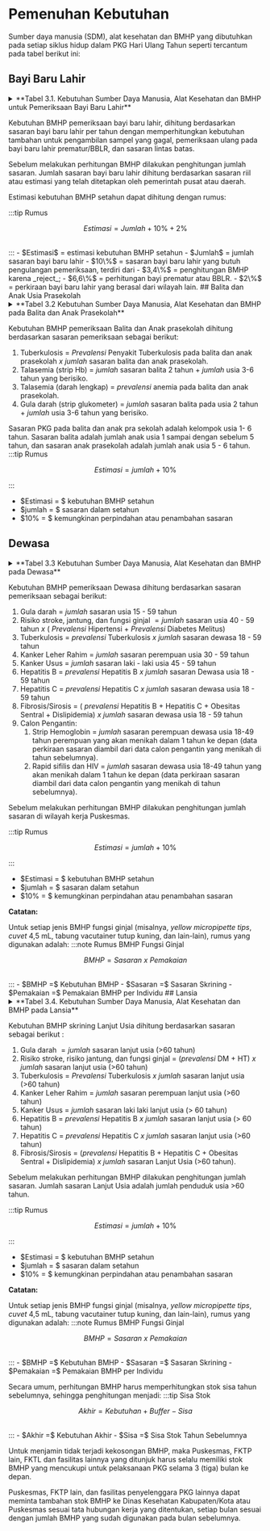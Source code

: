 # Pemenuhan Kebutuhan
Sumber daya manusia (SDM), alat kesehatan dan BMHP yang dibutuhkan pada setiap siklus hidup dalam PKG Hari Ulang Tahun seperti tercantum pada tabel berikut ini:
## Bayi Baru Lahir
<details>
  <summary>**Tabel 3.1. Kebutuhan Sumber Daya Manusia, Alat Kesehatan dan BMHP untuk Pemeriksaan Bayi Baru Lahir**</summary>
  
  <table>
    <tbody>
      <tr>
        <th rowspan="2">No</th>
        <th rowspan="2">Pemeriksaan</th>
        <th rowspan="2">SDM Kesehatan</th>
        <th colspan="2">Kebutuhan</th>
      </tr>
      <tr>
        <th>Alat Kesehatan</th>
        <th>Bahan Medis Habis Pakai (BMHP)</th>
      </tr>
      <tr>
        <td>1</td>
        <td>Kekurangan hormon tiroid sejak lahir</td>
        <td rowspan="3">Dokter/Bidan/ Perawat/Tenaga Teknologi Laboratorium Medik (TTLM)</td>
        <td rowspan="3">
          <ol>
            <li><em>Fluorescence immunoassay </em>(FIA)\*</li>
            <li><em>Chemiluminescence Immunoassay </em>(CLIA)\*</li>
          </ol>
        </td>
        <td rowspan="3">
            <li>Kertas Saring</li>
            <li>Lancet Pediatrik ketajaman 2 mm</li>
            <li>Alkohol swab</li>
            <li>Plester</li>
            <li>Sarung tangan</li>
            <li>Plastik untuk pengiriman kertas saring</li>
            <li>Amplop</li>
        </td>
      </tr>
      <tr>
        <td>2</td>
        <td>Kekurangan enzim pelindung sel darah merah (G6PD)</td>
      </tr>
      <tr>
        <td>3</td>
        <td>Kekurangan hormon adrenal sejak lahir</td>
      </tr>
      <tr>
        <td>4</td>
        <td>Penyakit Jantung Bawaan Kritis</td>
        <td>Dokter/Bidan/ Perawat</td>
        <td><em>Pulse Oximetry</em>Bayi/Neonatus</td>
        <td></td>
      </tr>
      <tr>
        <td>5</td>
        <td>Kelainan Saluran Empedu</td>
        <td>Dokter/Bidan/ Perawat</td>
        <td>Buku KIA</td>
        <td></td>
      </tr>
      <tr>
        <td>6</td>
        <td>Pertumbuhan (Berat Badan)</td>
        <td>Dokter/Bidan/ Perawat/ Nutrisionis</td>
        <td>
          <ol>
            <li>Buku KIA (Grafik Pertumbuhan Anak),</li>
            <li>Antropometri kit: alat ukur berat badan bayi/<em>baby scale</em>;</li>
          </ol>
        </td>
        <td></td>
      </tr>
    </tbody>
  </table>

  \*di Labkesmas Tingkat 3 atau Laboratorium Rumah Sakit Rujukan Pemeriksaan
</details>


Kebutuhan BMHP pemeriksaan bayi baru lahir, dihitung berdasarkan sasaran bayi baru lahir per tahun dengan memperhitungkan kebutuhan tambahan untuk pengambilan sampel yang gagal, pemeriksaan ulang pada bayi baru lahir prematur/BBLR, dan sasaran lintas batas.

Sebelum melakukan perhitungan BMHP dilakukan penghitungan jumlah sasaran. Jumlah sasaran bayi baru lahir dihitung berdasarkan sasaran riil atau estimasi yang telah ditetapkan oleh pemerintah pusat atau daerah.

Estimasi kebutuhan BMHP setahun dapat dihitung dengan rumus:

:::tip Rumus
```math
Estimasi = Jumlah + 10\% + 2\%
```
<br/>
:::
- $Estimasi$ = estimasi kebutuhan BMHP setahun
- $Jumlah$ = jumlah sasaran bayi baru lahir
- $10\%$ = sasaran bayi baru lahir yang butuh pengulangan pemeriksaan, terdiri dari 
  - $3,4\%$ = penghitungan BMHP karena _reject_; 
  -  $6,6\%$ = perhitungan bayi prematur atau BBLR.
- $2\%$ = perkiraan bayi baru lahir yang berasal dari wilayah lain.
## Balita dan Anak Usia Prasekolah
<details>
  <summary>**Tabel 3.2 Kebutuhan Sumber Daya Manusia, Alat Kesehatan dan BMHP pada Balita dan Anak Prasekolah**</summary>
  
  <table><tbody><tr><th rowspan="2">No</th><th rowspan="2">Pemeriksaan</th><th rowspan="2">SDM Kesehatan</th><th colspan="2">Kebutuhan</th></tr><tr><td>Alat Kesehatan</td><td>Bahan Medis Habis Pakai (BMHP)</td></tr><tr><td>1</td><td>Pertumbuhan (Berat Badan, Panjang Badan/Tinggi Badan, Lingkar Kepala)</td><td>Dokter/ Bidan/ Perawat/ Nutrisionis</td><td><ol><li>Buku KIA (Grafik Pertumbuhan Anak),</li><li>Antropometri kit :<ol><li>Alat ukur berat badan bayi/<em>baby scale</em>;</li><li>Alat ukur berat badan injak digital/<em>standing weight</em>;</li><li>Alat ukur panjang badan</li></ol></li></ol>/infantometer/<em>length board</em>;<ul><li><ol><li>Alat ukur tinggi badan/ stadiometer;</li><li>Alat ukur lingkar lengan atas dan lingkar kepala</li></ol></li></ul></td><td></td></tr><tr><td>2</td><td>Perkembangan (motorik, sensorik, kognitif)</td><td>Dokter/ Bidan/ Perawat</td><td>Alat Deteksi Dini Perkembangan (SDIDTK Kit)</td><td></td></tr><tr><td>3</td><td>Tuberkulosis</td><td>Dokter/ Bidan/ Perawat</td><td></td><td>Tuberkulin vial (mantoux)</td></tr><tr><td>4</td><td>Telinga</td><td>Dokter/ Bidan/ Perawat</td><td></td><td></td></tr><tr><td>5</td><td>Mata</td><td>Dokter/ Bidan/ Perawat</td><td><ol><li>Oftalmoskop</li><li>Senter</li><li>Tumbling E</li></ol></td><td></td></tr><tr><td>6</td><td>Gigi</td><td>Dokter Gigi/ Terapis Gigi</td><td>Set Pemeriksaan Gigi</td><td></td></tr><tr><td>7</td><td>Talasemia</td><td>TTLM</td><td><ol><li>Hb Meter</li><li>Hematologi <em>Analyzer</em></li></ol></td><td><ol><li>Strip HB</li><li><em>Blood lancet</em></li><li>Alcohol swab,</li><li>Sarung tangan non steril</li><li>Reagen Hematology,</li><li>Tabung Vacutainer,</li><li>Plester bulat</li><li>Jarum Vacutainer</li><li>Wing Needle</li></ol></td></tr><tr><td>8</td><td>Gula darah</td><td>Dokter/ Perawat/ Bidan / TTLM</td><td>Glukometer</td><td><ol><li>Strip gula darah</li><li>alkohol swab</li><li>Lancet</li></ol></td></tr></tbody></table>
</details>

Kebutuhan BMHP pemeriksaan Balita dan Anak prasekolah dihitung berdasarkan sasaran pemeriksaan sebagai berikut:

1. Tuberkulosis $=$ $Prevalensi$ Penyakit Tuberkulosis pada balita dan anak prasekolah $x$ $jumlah$ sasaran balita dan anak prasekolah.
2. Talasemia (strip Hb) $=$ $jumlah$ sasaran balita 2 tahun $+$ $jumlah$ usia 3-6 tahun yang berisiko.
3. Talasemia (darah lengkap) $=$ $prevalensi$ anemia pada balita dan anak prasekolah.
4. Gula darah (strip glukometer) $=$ $jumlah$ sasaran balita pada usia 2 tahun $+$ $jumlah$ usia 3-6 tahun yang berisiko.

Sasaran PKG pada balita dan anak pra sekolah adalah kelompok usia 1- 6 tahun. Sasaran balita adalah jumlah anak usia 1 sampai dengan sebelum 5 tahun, dan sasaran anak prasekolah adalah jumlah anak usia 5 - 6 tahun.
:::tip Rumus
```math
Estimasi = jumlah + 10\%
```

:::
- $Estimasi = $ kebutuhan BMHP setahun 
- $jumlah = $ sasaran dalam setahun 
- $10\% = $ kemungkinan perpindahan atau penambahan sasaran
## Dewasa
<details>
  <summary>**Tabel 3.3 Kebutuhan Sumber Daya Manusia, Alat Kesehatan dan BMHP pada Dewasa**</summary>
  
  | No  | Pemeriksaan | SDM Kesehatan | Kebutuhan |
  | --- | --- | --- | --- |
  | 1   | Perilaku Merokok | Dokter/ Perawat/Bidan |     |
  | 2   | Tingkat aktivitas fisik | Dokter/ Perawat/Bidan |         |
  | 3   | Status Gizi (Obesitas, Gizi Kurang) | Dokter/ Perawat/Bidan/Nutrisionis | Set Antropometri |
  | 4   | Gigi | Dokter Gigi/ Terapis Gigi | Set Pemeriksaan Gigi |
  | 5   | Tekanan darah | Dokter/ Perawat/Bidan | Tensimeter |
  
  <table><tbody><tr><th rowspan="2">No</th><th rowspan="2">Pemeriksaan</th><th rowspan="2">SDM Kesehatan</th><th colspan="2">Kebutuhan</th></tr><tr><td>Alat Kesehatan</td><td>Bahan Medis Habis Pakai (BMHP)</td></tr><tr><td>6</td><td>Gula darah</td><td>Dokter/Perawat/Bidan/TTLM</td><td>Glukometer</td><td><ol><li>Strip gula darah</li><li>alkohol swab, Lancet</li></ol></td></tr><tr><td>7</td><td>Risiko Stroke</td><td>TTLM</td><td rowspan="2">Clinical Chemistry Analyzer/Fotometer</td><td rowspan="2"><ol><li>Reagen total kolesterol</li><li>Reagen Trigliserid,</li><li>Reagen HDL</li><li>Jarum vacutainer,</li><li>Tabung vacutainer,</li><li>Alkohol swab,</li><li>Plester</li><li>Tip kuning, Bahan kontrol</li></ol></td></tr><tr><td rowspan="2">8</td><td rowspan="2">Risiko Jantung</td><td rowspan="2">Dokter/Perawat</td></tr><tr><td>EKG</td><td><ol><li>Thermal paper EKG</li><li>Gel EKG</li></ol></td></tr><tr><td>9</td><td>Fungsi ginjal</td><td>TTLM</td><td>Fotometer / Chemistry Analyzer</td><td>Pemeriksaan serum Ureum dan Kreatinin dengan BMHP<ol><li>Reagen ureum</li><li>Reagen kreatinin</li><li>Yellow Micropipette Tips</li><li>Hand Scoon</li><li>Jarum Vacutainer 22</li><li>Alcohol Swab</li><li>Plester</li><li>Tabung Vacutainer Tutup Kuning</li></ol></td></tr><tr><td>10</td><td>Tuberkulosis</td><td>Dokter/Bidan/ Perawat</td><td>Mikroskop atau mesin TCM</td><td>Tes Sputum BTA / TCM</td></tr><tr><td>11</td><td>Penyakit Paru Obstruktif Kronis</td><td>Dokter/ Perawat/Bidan</td><td></td><td></td></tr><tr><td>12</td><td>Kanker Payudara</td><td>Dokter/ Perawat/Bidan</td><td>USG dengan Probe Linier</td><td>Gel pelicin/pelumas untuk pasien/lubricant gel untuk USG</td></tr><tr><td>13</td><td>Kanker Leher Rahim</td><td>Dokter/Bidan</td><td>PCR*</td><td><ol><li>Collecting Kit (cytobrush + VTM),</li><li>Reagen Ekstraksi,</li><li>Reagen PCR</li></ol></td></tr><tr><td>14</td><td>Kanker Paru</td><td>Dokter/ Perawat/Bidan</td><td></td><td></td></tr><tr><td>15</td><td>Kanker Usus</td><td>Dokter/ Perawat/Bidan</td><td></td><td><ol><li>Pot feses</li><li>sarung tangan non steril</li><li>FOBT/Reagen darah samar</li></ol></td></tr><tr><td>16</td><td>Mata</td><td>Dokter/ Bidan/ Perawat</td><td><ol><li>Oftalmoskop</li><li>Senter</li><li><em>E-Tumbling / Snellen Chart /E- Chart</em></li><li><em>pinhole</em></li></ol></td><td></td></tr></tbody></table>
  
  <table><tbody><tr><th rowspan="2">No</th><th rowspan="2">Pemeriksaan</th><th rowspan="2">SDM Kesehatan</th><th colspan="2">Kebutuhan</th></tr><tr><td>Alat Kesehatan</td><td>Bahan Medis Habis Pakai (BMHP)</td></tr><tr><td>17</td><td>Telinga</td><td>Dokter/ Bidan/ Perawat</td><td><ol><li>Garpu tala 512 Hz</li><li>otoskop</li></ol></td><td></td></tr><tr><td>18</td><td>Kesehatan Jiwa</td><td>Dokter/ Perawat/ Bidan/Psikolog Klinis</td><td></td><td></td></tr><tr><td>19</td><td>Hepatitis B</td><td>TTLM</td><td></td><td><ol><li>Rapid test Hepatitis B (HbSAg),</li><li>Blood lancet,</li><li>Alkohol swab</li></ol></td></tr><tr><td>20</td><td>Hepatitis C</td><td>TTLM</td><td></td><td><ol><li>Rapid test Hepatitis C (anti HCV),</li><li>Blood lancet,</li><li>Alkohol swab</li></ol></td></tr><tr><td>21</td><td>Fibrosis/ Sirosis hati</td><td>TTLM</td><td><ol><li><em>Hematology Analyzer,</em></li><li><em>Chemistry Analyzer /</em></li></ol>Fotometer</td><td><ol><li>BMHP pemeriksaan SGOT</li><li>BMHP pemeriksaan jumlah trombosit</li></ol></td></tr><tr><td>22</td><td>Calon Pengantin</td><td>Dokter/Bidan/ Perawat/TTLM</td><td>Hb Meter</td><td><ol><li>Rapid Hb,</li><li>Rapid HIV,</li><li>Rapid Sifilis,</li><li>Blood lancet,</li><li>Alkohol swab</li></ol></td></tr></tbody></table>
\*Di Labkesmas Tingkat 2
</details>


Kebutuhan BMHP pemeriksaan Dewasa dihitung berdasarkan sasaran pemeriksaan sebagai berikut:

1. Gula darah $=$ $jumlah$ sasaran usia 15 - 59 tahun
2. Risiko stroke, jantung, dan fungsi ginjal $= jumlah$ sasaran usia 40 - 59 tahun $x$ $($ $Prevalensi$ Hipertensi $+$ $Prevalensi$ Diabetes Melitus$)$
3. Tuberkulosis $=$ $prevalensi$ Tuberkulosis $x$ $jumlah$ sasaran dewasa 18 - 59 tahun
4. Kanker Leher Rahim $=$ $jumlah$ sasaran perempuan usia 30 - 59 tahun
5. Kanker Usus $=$ $jumlah$ sasaran laki - laki usia 45 - 59 tahun
6. Hepatitis B $=$ $prevalensi$ Hepatitis B $x$ $jumlah$ sasaran Dewasa usia 18 - 59 tahun
7. Hepatitis C $=$ $prevalensi$ Hepatitis C $x$ $jumlah$ sasaran dewasa usia 18 - 59 tahun
8. Fibrosis/Sirosis $=$ $($ $prevalensi$ Hepatitis B $+$ Hepatitis C $+$ Obesitas Sentral $+$ Dislipidemia$)$ $x$ $jumlah$ sasaran dewasa usia 18 - 59 tahun
9. Calon Pengantin:
    1. Strip Hemoglobin $=$ $jumlah$ sasaran perempuan dewasa usia 18-49 tahun perempuan yang akan menikah dalam 1 tahun ke depan (data perkiraan sasaran diambil dari data calon pengantin yang menikah di tahun sebelumnya).
    2. Rapid sifilis dan HIV $=$ $jumlah$ sasaran dewasa usia 18-49 tahun yang akan menikah dalam 1 tahun ke depan (data perkiraan sasaran diambil dari data calon pengantin yang menikah di tahun sebelumnya).

Sebelum melakukan perhitungan BMHP dilakukan penghitungan jumlah sasaran di wilayah kerja Puskesmas.

:::tip Rumus
```math
Estimasi = jumlah + 10\%
```

:::
- $Estimasi = $ kebutuhan BMHP setahun 
- $jumlah = $ sasaran dalam setahun 
- $10\% = $ kemungkinan perpindahan atau penambahan sasaran

**Catatan:**

Untuk setiap jenis BMHP fungsi ginjal (misalnya, _yellow micropipette tips_, _cuvet_ 4,5 mL, tabung vacutainer tutup kuning, dan lain-lain), rumus yang digunakan adalah:
:::note Rumus BMHP Fungsi Ginjal 
```math
BMHP = Sasaran\ x\ Pemakaian
```
<br/>
:::
- $BMHP =$ Kebutuhan BMHP 
- $Sasaran =$ Sasaran Skrining 
- $Pemakaian =$ Pemakaian BMHP per Individu
## Lansia

<details>
  <summary>**Tabel 3.4. Kebutuhan Sumber Daya Manusia, Alat Kesehatan dan BMHP pada Lansia**</summary>
  
  | No  | Pemeriksaan | SDM Kesehatan | Kebutuhan |
  | --- | --- | --- | --- |
  | 1   | Geriatri | Dokter/Perawat/Bidan |     |
  | 2   | Perilaku Merokok | Dokter/ Perawat/Bidan |     |
  | 3   | Tingkat aktivitas fisik | Dokter/ Perawat/Bidan |     |     |
  | 4   | Status Gizi (Obesitas, Gizi Kurang) | Dokter/Perawat/Bidan/Nutrisi onis | Set Antropometri |     |
  | 5   | Gigi | Dokter Gigi/ Terapis Gigi | Set Pemeriksaan Gigi |     |
  | 6   | Tekanan darah | Dokter/Perawat/Bidan | Tensimeter |     |
  
  <table><tbody><tr><th rowspan="2">No</th><th rowspan="2">Pemeriksaan</th><th rowspan="2">SDM Kesehatan</th><th colspan="2">Kebutuhan</th></tr><tr><td>Alat Kesehatan</td><td>Bahan Medis Habis Pakai (BMHP)</td></tr><tr><td>7</td><td>Gula darah</td><td>Perawat/Bidan/TTLM</td><td>Glukometer</td><td><ol><li>Strip gula darah</li><li>alkohol swab, Lancet</li></ol></td></tr><tr><td>8</td><td>Risiko Stroke</td><td>TTLM</td><td rowspan="2">Clinical Chemistry Analyzer/Fotometer</td><td rowspan="2"><ol><li>Reagen total kolesterol</li><li>Reagen Trigliserid,</li><li>Reagen HDL</li><li>Jarum vacutainer,</li><li>Tabung vacutainer,</li><li>Alkohol swab,</li><li>Plester</li><li>Tip kuning, Bahan kontrol</li></ol></td></tr><tr><td rowspan="2">9</td><td rowspan="2">Risiko Jantung</td><td rowspan="2">Dokter/Perawat</td></tr><tr><td>EKG</td><td><ol><li>Thermal paper EKG</li><li>Gel EKG</li></ol></td></tr><tr><td>10</td><td>Fungsi ginjal</td><td>TTLM</td><td>Fotometer / Chemistry Analyzer</td><td>Pemeriksaan serum Ureum dan Kreatinin dengan BMHP<ol><li>Reagen ureum</li><li>Reagen kreatinin</li><li>Yellow Micropipette Tips</li><li>Hand Scoon</li><li>Jarum Vacutainer</li></ol>22<ol><li>Alcohol Swab</li><li>Plester</li><li>Tabung Vacutainer Tutup Kuning</li></ol></td></tr><tr><td>11</td><td>Tuberkulosis</td><td>Dokter/Bidan/ Perawat</td><td>Mikroskop atau mesin TCM</td><td>Tes Sputum BTA / TCM</td></tr><tr><td>12</td><td>Penyakit Paru Obstruktif Kronis</td><td>Dokter/ Perawat/Bidan</td><td></td><td></td></tr><tr><td>13</td><td>Kanker Payudara</td><td>Dokter/Perawat/Bidan</td><td>USG dengan Probe Linier</td><td>Gel pelicin/pelumas untuk pasien/lubricant gel untuk USG</td></tr><tr><td>14</td><td>Kanker Leher Rahim</td><td>Dokter/Bidan</td><td>PCR*</td><td><ol><li>Collecting Kit (cytobrush + VTM),</li><li>Reagen Ekstraksi,</li><li>Reagen PCR</li></ol></td></tr><tr><td>15</td><td>Kanker Paru</td><td>Dokter/ Perawat/Bidan</td><td></td><td></td></tr><tr><td>16</td><td>Kanker Usus</td><td>Dokter/ Perawat/Bidan</td><td></td><td><ol><li>Pot feses</li><li>sarung tangan non steril</li><li>FOBT/Reagen darah samar</li></ol></td></tr><tr><td>17</td><td>Mata</td><td>Dokter/ Bidan/ Perawat</td><td><ol><li>Oftalmoskop</li><li>Senter</li><li><em>E-Tumbling / Snellen Chart /E- Chart</em></li><li><em>pinhole</em></li></ol></td><td></td></tr></tbody></table>
  
  <table><tbody><tr><th rowspan="2">No</th><th rowspan="2">Pemeriksaan</th><th rowspan="2">SDM Kesehatan</th><th colspan="2">Kebutuhan</th></tr><tr><td>Alat Kesehatan</td><td>Bahan Medis Habis Pakai (BMHP)</td></tr><tr><td>18</td><td>Telinga</td><td>Dokter/ Bidan/ Perawat</td><td><ol><li>Garpu tala 512 Hz</li><li>otoskop</li></ol></td><td></td></tr><tr><td>19</td><td>Kesehatan Jiwa</td><td>Dokter/ Perawat/ Bidan/Psikolog Klinis</td><td></td><td></td></tr><tr><td>20</td><td>Hepatitis B</td><td>TTLM</td><td></td><td><ol><li>Rapid test Hepatitis B (HbSAg),</li><li>Blood lancet,</li><li>Alkohol swab</li></ol></td></tr><tr><td>21</td><td>Hepatitis C</td><td>TTLM</td><td></td><td><ol><li>Rapid test Hepatitis C (anti HCV),</li><li>Blood lancet,</li><li>Alkohol swab</li></ol></td></tr><tr><td>22</td><td>Fibrosis/ Sirosis hati</td><td>TTLM</td><td><ol><li><em>Hematology Analyzer,</em></li><li><em>Chemistry Analyzer /</em></li></ol>Fotometer</td><td><ol><li>BMHP pemeriksaan SGOT</li><li>BMHP pemeriksaan jumlah trombosit</li></ol></td></tr></tbody></table>
  
  \*Di Labkesmas Tingkat 2
</details>

Kebutuhan BMHP skrining Lanjut Usia dihitung berdasarkan sasaran sebagai berikut :

1. Gula darah $= jumlah$ sasaran lanjut usia (>60 tahun)
2. Risiko stroke, risiko jantung, dan fungsi ginjal $=$ ($prevalensi$ DM $+$ HT) $x$ $jumlah$ sasaran lanjut usia (>60 tahun)
3. Tuberkulosis $=$ $Prevalensi$ Tuberkulosis $x$ $jumlah$ sasaran lanjut usia (>60 tahun)
4. Kanker Leher Rahim $=$ $jumlah$ sasaran perempuan lanjut usia (>60 tahun)
5. Kanker Usus $=$ $jumlah$ sasaran laki laki lanjut usia (> 60 tahun)
6. Hepatitis B $=$ $prevalensi$ Hepatitis B $x$ $jumlah$ sasaran lanjut usia (> 60 tahun)
7. Hepatitis C $=$ $prevalensi$ Hepatitis C $x$ $jumlah$ sasaran lanjut usia (>60 tahun)
8. Fibrosis/Sirosis $=$ ($prevalensi$ Hepatitis B $+$ Hepatitis C $+$ Obesitas Sentral $+$ Dislipidemia) $x$ $jumlah$ sasaran Lanjut Usia (>60 tahun).

Sebelum melakukan perhitungan BMHP dilakukan penghitungan jumlah sasaran. Jumlah sasaran Lanjut Usia adalah jumlah penduduk usia >60 tahun.

:::tip Rumus
```math
Estimasi = jumlah + 10\%
```

:::
- $Estimasi = $ kebutuhan BMHP setahun 
- $jumlah = $ sasaran dalam setahun 
- $10\% = $ kemungkinan perpindahan atau penambahan sasaran

**Catatan:**

Untuk setiap jenis BMHP fungsi ginjal (misalnya, _yellow micropipette tips_, _cuvet_ 4,5 mL, tabung vacutainer tutup kuning, dan lain-lain), rumus yang digunakan adalah:
:::note Rumus BMHP Fungsi Ginjal 
```math
BMHP = Sasaran\ x\ Pemakaian
```
<br/>
:::
- $BMHP =$ Kebutuhan BMHP 
- $Sasaran =$ Sasaran Skrining 
- $Pemakaian =$ Pemakaian BMHP per Individu

Secara umum, perhitungan BMHP harus memperhitungkan stok sisa tahun sebelumnya, sehingga penghitungan menjadi:
:::tip Sisa Stok
```math
Akhir = Kebutuhan + Buffer - Sisa 
```
<br/>
:::
- $Akhir =$ Kebutuhan Akhir
- $Sisa =$ Sisa Stok Tahun Sebelumnya

Untuk menjamin tidak terjadi kekosongan BMHP, maka Puskesmas, FKTP lain, FKTL dan fasilitas lainnya yang ditunjuk harus selalu memiliki stok BMHP yang mencukupi untuk pelaksanaan PKG selama 3 (tiga) bulan ke depan.

Puskesmas, FKTP lain, dan fasilitas penyelenggara PKG lainnya dapat meminta tambahan stok BMHP ke Dinas Kesehatan Kabupaten/Kota atau Puskesmas sesuai tata hubungan kerja yang ditentukan, setiap bulan sesuai dengan jumlah BMHP yang sudah digunakan pada bulan sebelumnya.
